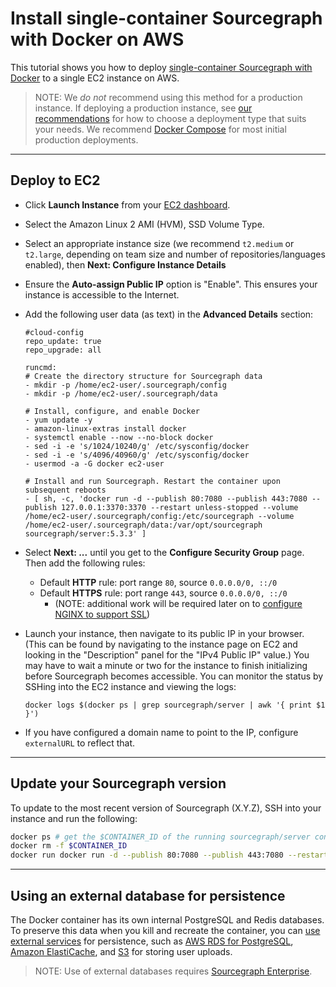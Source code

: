 # Install single-container Sourcegraph with Docker on AWS

This tutorial shows you how to deploy [single-container Sourcegraph with Docker](/admin/deploy/docker-single-container/) to a single EC2 instance on AWS.

> NOTE: We *do not* recommend using this method for a production instance. If deploying a production instance, see [our recommendations](/admin/deploy/) for how to choose a deployment type that suits your needs. We recommend [Docker Compose](/admin/deploy/docker-compose/aws) for most initial production deployments.

---

## Deploy to EC2

- Click **Launch Instance** from your [EC2 dashboard](https://console.aws.amazon.com/ec2/v2/home).
- Select the Amazon Linux 2 AMI (HVM), SSD Volume Type.
- Select an appropriate instance size (we recommend `t2.medium` or `t2.large`, depending on team size and number of repositories/languages enabled), then **Next: Configure Instance Details**
- Ensure the **Auto-assign Public IP** option is "Enable". This ensures your instance is accessible to the Internet.
- Add the following user data (as text) in the **Advanced Details** section:

   ```
   #cloud-config
   repo_update: true
   repo_upgrade: all

   runcmd:
   # Create the directory structure for Sourcegraph data
   - mkdir -p /home/ec2-user/.sourcegraph/config
   - mkdir -p /home/ec2-user/.sourcegraph/data

   # Install, configure, and enable Docker
   - yum update -y
   - amazon-linux-extras install docker
   - systemctl enable --now --no-block docker
   - sed -i -e 's/1024/10240/g' /etc/sysconfig/docker
   - sed -i -e 's/4096/40960/g' /etc/sysconfig/docker
   - usermod -a -G docker ec2-user

   # Install and run Sourcegraph. Restart the container upon subsequent reboots
   - [ sh, -c, 'docker run -d --publish 80:7080 --publish 443:7080 --publish 127.0.0.1:3370:3370 --restart unless-stopped --volume /home/ec2-user/.sourcegraph/config:/etc/sourcegraph --volume /home/ec2-user/.sourcegraph/data:/var/opt/sourcegraph sourcegraph/server:5.3.3' ]
   ```

- Select **Next: ...** until you get to the **Configure Security Group** page. Then add the following rules:
  - Default **HTTP** rule: port range `80`, source `0.0.0.0/0, ::/0`
  - Default **HTTPS** rule: port range `443`, source `0.0.0.0/0, ::/0`
    - (NOTE: additional work will be required later on to [configure NGINX to support SSL](/admin/http_https_configuration#nginx-ssl-https-configuration))
- Launch your instance, then navigate to its public IP in your browser. (This can be found by navigating to the instance page on EC2 and looking in the "Description" panel for the "IPv4 Public IP" value.) You may have to wait a minute or two for the instance to finish initializing before Sourcegraph becomes accessible. You can monitor the status by SSHing into the EC2 instance and viewing the logs:

     ```
     docker logs $(docker ps | grep sourcegraph/server | awk '{ print $1 }')
     ```
- If you have configured a domain name to point to the IP, configure `externalURL` to reflect that.


---

## Update your Sourcegraph version

To update to the most recent version of Sourcegraph (X.Y.Z), SSH into your instance and run the following:

```bash
docker ps # get the $CONTAINER_ID of the running sourcegraph/server container
docker rm -f $CONTAINER_ID
docker run docker run -d --publish 80:7080 --publish 443:7080 --restart unless-stopped --volume /home/ec2-user/.sourcegraph/config:/etc/sourcegraph --volume /home/ec2-user/.sourcegraph/data:/var/opt/sourcegraph sourcegraph/server:X.Y.Z
```

---

## Using an external database for persistence

The Docker container has its own internal PostgreSQL and Redis databases. To preserve this data when you kill and recreate the container, you can [use external services](/admin/external_services/) for persistence, such as [AWS RDS for PostgreSQL](https://aws.amazon.com/rds/), [Amazon ElastiCache](https://aws.amazon.com/elasticache/redis/), and [S3](https://aws.amazon.com/s3/) for storing user uploads.

> NOTE: Use of external databases requires [Sourcegraph Enterprise](https://about.sourcegraph.com/pricing).
